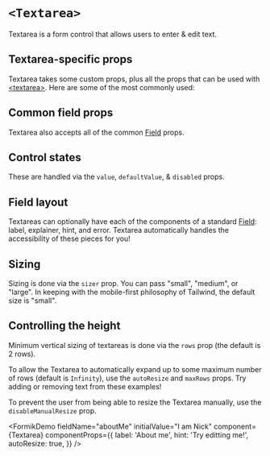 



<Meta of={Stories} />

# `<Textarea>`

Textarea is a form control that allows users to enter & edit text.

## Textarea-specific props

Textarea takes some custom props, plus all the props that can be used with
[&lt;textarea&gt;](https://react.dev/reference/react-dom/components/textarea).
Here are some of the most commonly used:

<ArgTypes of={Textarea} sort="requiredFirst" />

## Common field props

Textarea also accepts all of the common [Field](/docs/forms-field--docs) props.

<ArgTypes of={FieldControl} sort="requiredFirst" />

## Control states

These are handled via the `value`, `defaultValue`, & `disabled` props.

<Canvas of={Stories.AllControlStates} sourceState="shown" />

## Field layout

Textareas can optionally have each of the components of a standard
[Field](/docs/forms-field--docs): label, explainer, hint, and error. Textarea
automatically handles the accessibility of these pieces for you!

<Canvas of={Stories.Field} sourceState="shown" />

## Sizing

Sizing is done via the `sizer` prop. You can pass "small", "medium", or "large".
In keeping with the mobile-first philosophy of Tailwind, the default size is
"small".

<Canvas of={Stories.AllSizes} sourceState="shown" />

## Controlling the height

Minimum vertical sizing of textareas is done via the `rows` prop (the default is
2 rows).

<Canvas of={Stories.MinimumHeight} sourceState="shown" />

To allow the Textarea to automatically expand up to some maximum number of rows
(default is `Infinity`), use the `autoResize` and `maxRows` props. Try adding or
removing text from these examples!

<Canvas of={Stories.AllResizables} sourceState="shown" />

To prevent the user from being able to resize the Textarea manually, use the
`disableManualResize` prop.

<Canvas of={Stories.DisableManualResize} sourceState="shown" />

<FormikDemo
  fieldName="aboutMe"
  initialValue="I am Nick"
  component={Textarea}
  componentProps={{
    label: 'About me',
    hint: 'Try editting me!',
    autoResize: true,
  }}
/>
